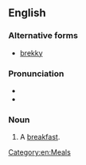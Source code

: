 ==English==

===Alternative forms===
* [[brekky]]

===Pronunciation===
* {{IPA|/ˈbɹɛki/|lang=en}}
* {{rhymes|ɛki|lang=en}}

===Noun===
{{en-noun}}

# {{label|en|informal}} A [[breakfast]].

[[Category:en:Meals]]